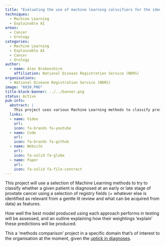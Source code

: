 ```yaml
---
title: "Evaluating the use of machine learning calssifiers for the identification of the determinants of stage at diagnosis of prostate cancers using registry data"
techniques:
  - Machine Learning
  - Explainable AI
areas:
  - Cancer
  - Urology
categories:
  - Machine Learning
  - Explainable AI
  - Cancer
  - Urology
author:
  - name: Alex Brokenshire
    affiliation: National Disease Registration Service (NDRS)
organisations:
  - National Disease Registration Service (NDRS)
image: "6038.PNG"
title-block-banner: ../../banner.png
status: Active
pub-info:
  abstract: |
    This project uses various Machine Learning methods to classify prostate cancer diagnosis stages using registry fields. The focus is on methods comparison in prostate cancer diagnosis, driven by a recent increase in diagnoses.
  links:
  - name: Video
    url:
    icon: fa-brands fa-youtube
  - name: Code
    url:
    icon: fa-brands fa-github
  - name: Website
    url:
    icon: fa-solid fa-globe
  - name: Paper
    url:
    icon: fa-solid fa-file-contract
---
```


This project will use a selection of Machine Learning methods to try to classify whether a given patient is diagnosed at an early or late stage of prostate cancer using a selection of registry fields (+ whatever else is identified as relevant from a gentle lit review and what can be acquired from data) as features.

How well the best model produced using each approach performs in testing will be assessed, and an outline explaining how their weightings 'explain' these predictions will be produced.

This a 'methods comparison' project in a specific domain that's of interest to the organisation at the moment, given the [uptick in diagnoses](https://digital.nhs.uk/data-and-information/publications/statistical/cancer-registration-statistics/england-2022).
